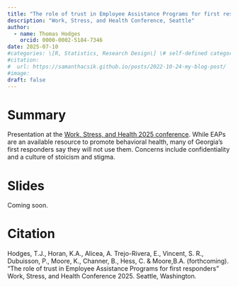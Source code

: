 ```yaml
---
title: "The role of trust in Employee Assistance Programs for first responders"
description: "Work, Stress, and Health Conference, Seattle"
author:
  - name: Thomas Hodges
    orcid: 0000-0002-5184-7346
date: 2025-07-10
#categories: \[R, Statistics, Research Design\] \# self-defined categories
#citation: 
#  url: https://samanthacsik.github.io/posts/2022-10-24-my-blog-post/ 
#image: 
draft: false
---
```


# Summary

Presentation at the [Work, Stress, and Health 2025 conference](https://sohp-online.org). While EAPs are an available resource to promote behavioral health, many of Georgia's first responders say they will not use them. Concerns include confidentiality and a culture of stoicism and stigma.

# Slides

Coming soon.

# Citation

Hodges, T.J., Horan, K.A., Alicea, A. Trejo-Rivera, E., Vincent, S. R., Dubuisson, P., Moore, K., Channer, B., Hess, C. & Moore,B.A. (forthcoming). “The role of trust in Employee Assistance Programs for first responders” Work, Stress, and Health Conference 2025. Seattle, Washington*.*
